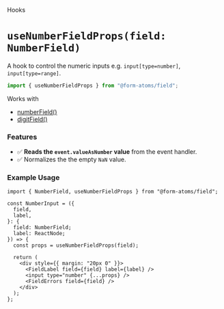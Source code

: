 
<Meta title="hooks/useNumberFieldProps" />

<hgroup>

<p class="category">Hooks</p>

# `useNumberFieldProps(field: NumberField)`

A hook to control the numeric inputs e.g. `input[type=number]`, `input[type=range]`.

</hgroup>

```ts
import { useNumberFieldProps } from "@form-atoms/field";
```

Works with

- [numberField()](?path=/docs/fields-numberField--docs)
- [digitField()](?path=/docs/fields-digitfield--docs)

### Features

- ✅ **Reads the `event.valueAsNumber` value** from the event handler.
- ✅ Normalizes the the empty `NaN` value.

### Example Usage

```tsx
import { NumberField, useNumberFieldProps } from "@form-atoms/field";

const NumberInput = ({
  field,
  label,
}: {
  field: NumberField;
  label: ReactNode;
}) => {
  const props = useNumberFieldProps(field);

  return (
    <div style={{ margin: "20px 0" }}>
      <FieldLabel field={field} label={label} />
      <input type="number" {...props} />
      <FieldErrors field={field} />
    </div>
  );
};
```
